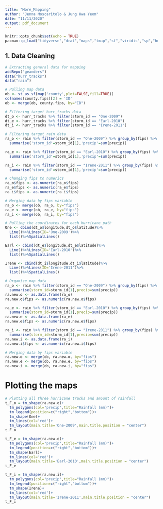 ---
title: "More_Mapping"
author: "Jenna Moscaritolo & Jung Hwa Yeom"
date: "11/11/2020"
output: pdf_document
---

```{r setup, include = FALSE, warning = FALSE, echo = FALSE}
knitr::opts_chunk$set(echo = TRUE)
pacman::p_load("tidyverse","drat","maps","tmap","sf","viridis","sp","hurricaneexposuredata","hurricaneexposure","tmaptools")
```

## 1. Data Cleaning

```{r}
# Extracting general data for mapping
addRepo("geanders")
data("hurr_tracks")
data("rain")
```

```{r}
# Pulling map data
ob <- st_as_sf(map('county',plot=FALSE,fill=TRUE))
colnames(county.fips)[2] = 'ID'
ob <- merge(ob, county.fips, by="ID")
```

```{r}
# Filtering target hurr_tracks data
dt_o <- hurr_tracks %>% filter(storm_id == "One-2009")
dt_e <- hurr_tracks %>% filter(storm_id == "Earl-2010")
dt_i <- hurr_tracks %>% filter(storm_id == "Irene-2011")
```

```{r}
# Filtering target rain data
ra_o <- rain %>% filter(storm_id == "One-2009") %>% group_by(fips) %>%
  summarise('storm_id'=storm_id[1],'precip'=sum(precip))

ra_e <- rain %>% filter(storm_id == "Earl-2010") %>% group_by(fips) %>%
  summarise('storm_id'=storm_id[1],'precip'=sum(precip))

ra_i <- rain %>% filter(storm_id == "Irene-2011") %>% group_by(fips) %>%
  summarise('storm_id'=storm_id[1],'precip'=sum(precip))
```

```{r}
# Changing fips to numerics
ra_o$fips <- as.numeric(ra_o$fips)
ra_e$fips <- as.numeric(ra_e$fips)
ra_i$fips <- as.numeric(ra_i$fips)
```

```{r}
# Merging data by fips variable
ra_o <- merge(ob, ra_o, by="fips")
ra_e <- merge(ob, ra_e, by="fips")
ra_i <- merge(ob, ra_i, by="fips")
```

```{r}
# Pulling the coordinates for each hurricane path
One <- cbind(dt_o$longitude,dt_o$latitude)%>%
  Line()%>%Lines(ID='One-2009')%>%
  list()%>%SpatialLines()

Earl <- cbind(dt_e$longitude,dt_e$latitude)%>%
  Line()%>%Lines(ID='Earl-2010')%>%
  list()%>%SpatialLines()

Irene <- cbind(dt_i$longitude,dt_i$latitude)%>%
  Line()%>%Lines(ID='Irene-2011')%>%
  list()%>%SpatialLines()
```

```{r}
# Organize map data
ra_o <- rain %>% filter(storm_id == "One-2009") %>% group_by(fips) %>%
  summarise(storm_id=storm_id[1],precip=sum(precip))
ra.new.o <- as.data.frame(ra_o)
ra.new.o$fips <- as.numeric(ra.new.o$fips)

ra_e <- rain %>% filter(storm_id == "Earl-2010") %>% group_by(fips) %>%
  summarise(storm_id=storm_id[1],precip=sum(precip))
ra.new.e <- as.data.frame(ra_e)
ra.new.e$fips <- as.numeric(ra.new.e$fips)

ra_i <- rain %>% filter(storm_id == "Irene-2011") %>% group_by(fips) %>%
  summarise(storm_id=storm_id[1],precip=sum(precip))
ra.new.i <- as.data.frame(ra_i)
ra.new.i$fips <- as.numeric(ra.new.i$fips)
```

```{r}
# Merging data by fips variable
ra.new.o <- merge(ob, ra.new.o, by="fips")
ra.new.e <- merge(ob, ra.new.e, by="fips")
ra.new.i <- merge(ob, ra.new.i, by="fips")
```


# Plotting the maps

```{r}
# Plotting all three hurricane tracks and amount of rainfall
t_F_o = tm_shape(ra.new.o)+
  tm_polygons(col='precip',title="Rainfall (mm)")+
  tm_legend(position=c("right","bottom"))+
  tm_shape(One)+
  tm_lines(col='red')+
  tm_layout(main.title='One-2009',main.title.position = "center") 
t_F_o

t_F_e = tm_shape(ra.new.e)+
  tm_polygons(col='precip',title="Rainfall (mm)")+
  tm_legend(position=c("right","bottom"))+
  tm_shape(Earl)+
  tm_lines(col='red')+
  tm_layout(main.title='Earl-2010',main.title.position = "center") 
t_F_e

t_F_i = tm_shape(ra.new.i)+
  tm_polygons(col='precip',title="Rainfall (mm)")+
  tm_legend(position=c("right","bottom"))+
  tm_shape(Irene)+
  tm_lines(col='red')+
  tm_layout(main.title='Irene-2011',main.title.position = "center") 
t_F_i
```


